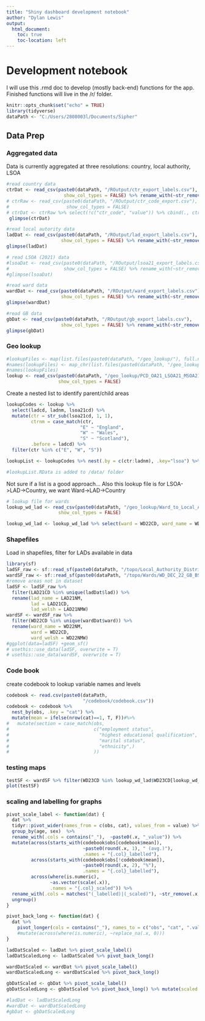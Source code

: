 ```yaml
---
title: "Shiny dashboard development notebook"
author: "Dylan Lewis"
output:
  html_document: 
    toc: true
    toc-location: left
---
```


# Development notebook

I will use this .rmd doc to develop (mostly back-end) functions for the app. Finished functions will live in the /r/ folder.

```r
knitr::opts_chunk$set("echo" = TRUE)
library(tidyverse)
dataPath <- "C:/Users/2808003l/Documents/Sipher"
```

## Data Prep

### Aggregated data

Data is currently aggregated at three resolutions: country, local authority, LSOA

```r
#read country data
ctrDat <- read_csv(paste0(dataPath, "/ROutput/ctr_export_labels.csv"),
                     show_col_types = FALSE) %>% rename_with(~str_remove(.x, "_label"))
# ctrRaw <- read_csv(paste0(dataPath, "/ROutput/ctr_code_export.csv"),
#                     show_col_types = FALSE)
# ctrDat <- ctrRaw %>% select(!c("ctr_code", "value")) %>% cbind(., ctrLabelled)
 glimpse(ctrDat)

#read local autority data
ladDat <- read_csv(paste0(dataPath, "/ROutput/lad_export_labels.csv"),
                    show_col_types = FALSE) %>% rename_with(~str_remove(.x, "_label"))
glimpse(ladDat)

# read LSOA (2021) data
#lsoaDat <- read_csv(paste0(dataPath, "/ROutput/lsoa21_export_labels.csv"),
#                    show_col_types = FALSE) %>% rename_with(~str_remove(.x, "_label"))
#glimpse(lsoaDat)

#read ward data
wardDat <- read_csv(paste0(dataPath, "/ROutput/ward_export_labels.csv"),
                    show_col_types = FALSE) %>% rename_with(~str_remove(.x, "_label"))
glimpse(wardDat)

#read GB data
gbDat <- read_csv(paste0(dataPath, "/ROutput/gb_export_labels.csv"),
                    show_col_types = FALSE) %>% rename_with(~str_remove(.x, "_label"))
glimpse(gbDat)
```


### Geo lookup

```r
#lookupFiles <- map(list.files(paste0(dataPath, "/geo_lookup/"), full.names = T), read.csv)
#names(lookupFiles) <- map_chr(list.files(paste0(dataPath, "/geo_lookup/")), ~str_remove_all(.x, "[() ]|(.csv)"))
#names(lookupFiles)
lookup <- read_csv(paste0(dataPath, "/geo_lookup/PCD_OA21_LSOA21_MSOA21_LAD_NOV23_UK_LU.csv"),
                   show_col_types = FALSE)
```

Create a nested list to identify parent/child areas

```r

lookupCodes <- lookup %>%
  select(ladcd, ladnm, lsoa21cd) %>%
  mutate(ctr = str_sub(lsoa21cd, 1, 1),
         ctrnm = case_match(ctr,
                           "E" ~ "England",
                           "W" ~ "Wales",
                           "S" ~ "Scotland"),
         .before = ladcd) %>%
  filter(ctr %in% c("E", "W", "S"))

lookupList <- lookupCodes %>% nest(.by = c(ctr:ladnm), .key="lsoa") %>% nest(.by=c(ctr, ctrnm), .key="lad")

#lookupList.RData is added to /data/ folder
```

Not sure if a list is a good approach...
Also this lookup file is for LSOA->LAD->Country, we want Ward->LAD->Country

```r
# lookup file for wards
lookup_wd_lad <- read_csv(paste0(dataPath, "/geo_lookup/Ward_to_Local_Authority_District_(December_2022)_Lookup_in_the_United_Kingdom.csv"),
                   show_col_types = FALSE)

lookup_wd_lad <- lookup_wd_lad %>% select(ward = WD22CD, ward_name = WD22NM, lad = LAD22CD, lad_name = LAD22NM)
```


### Shapefiles
Load in shapefiles, filter for LADs available in data
```r
library(sf)
ladSF_raw <- sf::read_sf(paste0(dataPath, "/topo/Local_Authority_Districts/LAD_DEC_2021_GB_BUC.shp"))
wardSF_raw <- sf::read_sf(paste0(dataPath, "/topo/Wards/WD_DEC_22_GB_BSC.shp"))
#remove areas not in dataset
ladSF <- ladSF_raw %>%
  filter(LAD21CD %in% unique(ladDat$lad)) %>%
  rename(lad_name = LAD21NM,
         lad = LAD21CD,
         lad_welsh = LAD21NMW)
wardSF <- wardSF_raw %>%
  filter(WD22CD %in% unique(wardDat$ward)) %>%
  rename(ward_name = WD22NM,
         ward = WD22CD,
         ward_welsh = WD22NMW)
#ggplot(data=ladSF) +geom_sf()
# usethis::use_data(ladSF, overwrite = T)
# usethis::use_data(wardSF, overwrite = T)
```


### Code book
create codebook to lookup variable names and levels
```r
codebook <- read.csv(paste0(dataPath,
                            "/codebook/codebook.csv"))
codebook <- codebook %>% 
  nest_by(obs, .key = "cat") %>%
  mutate(mean = ifelse(nrow(cat)==1, T, F))#%>%
#   mutate(section = case_match(obs,
#                               c("employment status",
#                                 "highest educational qualification",
#                                 "marital status",
#                                 "ethnicity",)
#                               ))

```

### testing maps
```r
testSF <- wardSF %>% filter(WD23CD %in% lookup_wd_lad$WD23CD[lookup_wd_lad$LAD23CD=="E06000001"])
plot(testSF)
```

### scaling and labelling for graphs

```r
pivot_scale_label <- function(dat) {
  dat %>%
  tidyr::pivot_wider(names_from = c(obs, cat), values_from = value) %>%
  group_by(age, sex)  %>%
  rename_with(.cols = contains("_"),  ~paste0(.x, "_value")) %>%
  mutate(across(starts_with(codebook$obs[codebook$mean]),
                            ~paste0(round(.x, 1), " (avg.)"),
                            .names = "{.col}_labelled"),
         across(starts_with(codebook$obs[!codebook$mean]),
                            ~paste0(round(.x, 2), "%"),
                            .names = "{.col}_labelled"),
         across(where(is.numeric),
                ~as.vector(scale(.x)),
                .names = "{.col}_scaled")) %>%
  rename_with(.cols = matches("(_labelled)|(_scaled)"), ~str_remove(.x, "_value")) %>%
  ungroup()
} 

pivot_back_long <- function(dat) {
  dat %>%
    pivot_longer(cols = contains("_"), names_to = c("obs", "cat", ".value"), names_sep = "_") #%>%
    #mutate(across(where(is.numeric), ~replace_na(.x, 0)))
}

ladDatScaled <- ladDat %>% pivot_scale_label()
ladDatScaledLong <- ladDatScaled %>% pivot_back_long()

wardDatScaled <- wardDat %>% pivot_scale_label()
wardDatScaledLong <- wardDatScaled %>% pivot_back_long()

gbDatScaled <- gbDat %>% pivot_scale_label()
gbDatScaledLong <- gbDatScaled %>% pivot_back_long() %>% mutate(scaled = 0)

#ladDat <- ladDatScaledLong
#wardDat <- wardDatScaledLong
#gbDat <- gbDatScaledLong


```


